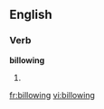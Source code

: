 ==English==
===Verb===
'''billowing'''

#{{present participle of|[[billow]]}}

[[fr:billowing]]
[[vi:billowing]]